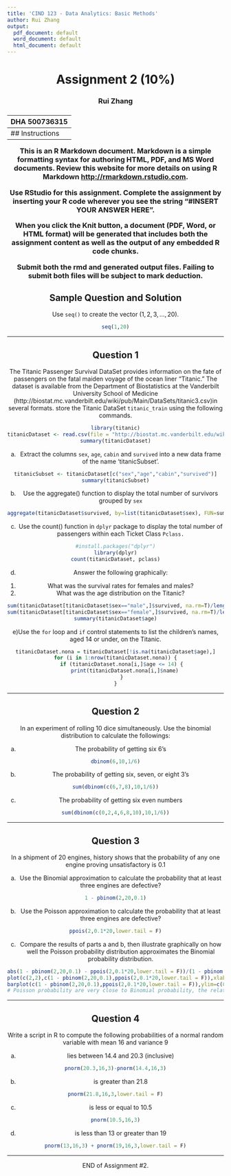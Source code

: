 ```yaml
---
title: 'CIND 123 - Data Analytics: Basic Methods'
author: Rui Zhang
output:
  pdf_document: default
  word_document: default
  html_document: default
---
```

<center> <h1> Assignment 2 (10%) </h1> </center>
<center>  <h3> Rui Zhang </h2> </center>
<center> <h3> DHA 500736315 </h2> </center>
---
## Instructions 

This is an R Markdown document. Markdown is a simple formatting syntax for authoring HTML, PDF, and MS Word documents. Review this website for more details on using R Markdown <http://rmarkdown.rstudio.com>.

Use RStudio for this assignment. Complete the assignment by inserting your R code wherever you see the string "#INSERT YOUR ANSWER HERE".

When you click the **Knit** button, a document (PDF, Word, or HTML format) will be generated that includes both the assignment content as well as the output of any embedded R code chunks.

Submit **both**  the rmd and generated output files. Failing to submit both files will be subject to mark deduction.


## Sample Question and Solution

Use `seq()` to create the vector $(1,2,3,\ldots,20)$.

```r
seq(1,20)
```

******
\newpage
## Question 1 

The Titanic Passenger Survival DataSet provides information on the fate of passengers on the fatal maiden voyage of the ocean liner "Titanic." The dataset is available from the Department of Biostatistics at the Vanderbilt University School of Medicine (http://biostat.mc.vanderbilt.edu/wiki/pub/Main/DataSets/titanic3.csv)in several formats. store the Titanic DataSet `titanic_train` using the following commands. 
```r
library(titanic)
titanicDataset <- read.csv(file = "http://biostat.mc.vanderbilt.edu/wiki/pub/Main/DataSets/titanic3.csv", stringsAsFactors = F)
summary(titanicDataset)
```

a) Extract the columns `sex`, `age`, `cabin` and `survived` into a new data frame of the name 'titanicSubset'.

```r
titanicSubset <- titanicDataset[c("sex","age","cabin","survived")]
summary(titanicSubset)
```


b) Use the aggregate() function to display the total number of survivors grouped by `sex`

```r
aggregate(titanicDataset$survived, by=list(titanicDataset$sex), FUN=sum, na.rm=TRUE)
```

c) Use the count() function in `dplyr` package to display the total number of passengers within each Ticket Class `Pclass.`
```r
#install.packages("dplyr")
library(dplyr)
count(titanicDataset, pclass)
```

d) Answer the following graphically:
1. What was the survival rates for females and males?
2. What was the age distribution on the Titanic?
```r
sum(titanicDataset[titanicDataset$sex=="male",]$survived, na.rm=T)/length(titanicDataset[titanicDataset$sex=="male",])
sum(titanicDataset[titanicDataset$sex=="female",]$survived, na.rm=T)/length(titanicDataset[titanicDataset$sex=="female",])
summary(titanicDataset$age)
```

e)Use the `for` loop and `if` control statements to list the children's names, aged 14 or under, on the Titanic.
```r
titanicDataset.nona = titanicDataset[!is.na(titanicDataset$age),]
for (i in 1:nrow(titanicDataset.nona)) {
    if (titanicDataset.nona[i,]$age <= 14) {
      print(titanicDataset.nona[i,]$name)
    }
}

```


******
\newpage
## Question 2

In an experiment of rolling 10 dice simultaneously. Use the binomial distribution to calculate the followings:

a) The probability of getting six 6's
```r
dbinom(6,10,1/6)
```

b) The probability of getting six, seven, or eight 3's
```r
sum(dbinom(c(6,7,8),10,1/6))
```

c) The probability of getting six even numbers
```r
sum(dbinom(c(0,2,4,6,8,10),10,1/6))
```


******
\newpage
## Question 3 

In a shipment of 20 engines, history shows that the probability of any one engine proving unsatisfactory is 0.1

a) Use the Binomial approximation to calculate the probability that at least three engines are defective? 
```r
1 - pbinom(2,20,0.1)
```


b) Use the Poisson approximation to calculate the probability that at least three engines are defective? 
```r
ppois(2,0.1*20,lower.tail = F)
```


c) Compare the results of parts a and b, then illustrate graphically on how well the Poisson probability distribution approximates the Binomial probability distribution.
```r
abs(1 - pbinom(2,20,0.1) - ppois(2,0.1*20,lower.tail = F))/(1 - pbinom(2,20,0.1))
plot(c(2,2),c(1 - pbinom(2,20,0.1),ppois(2,0.1*20,lower.tail = F)),xlab = "engines", ylab="probability", ylim=c(0.32,0.33))
barplot(c(1 - pbinom(2,20,0.1),ppois(2,0.1*20,lower.tail = F)),ylim=c(0,0.4), names.arg=c("Binomial", "Poisson"), col=c("blue","red"))
# Poisson probability are very close to Binomial probability, the relative error is 0.0007750225
```



******
\newpage
## Question 4 

Write a script in R to compute the following probabilities of a normal random variable with mean 16 and variance 9

a) lies between 14.4 and 20.3 (inclusive)
```r
pnorm(20.3,16,3)-pnorm(14.4,16,3)
```


b) is greater than 21.8
```r
pnorm(21.8,16,3,lower.tail = F)
```


c) is less or equal to 10.5
```r
pnorm(10.5,16,3)
```


d) is less than 13 or greater than 19
```r
pnorm(13,16,3) + pnorm(19,16,3,lower.tail = F)
```

******
END of Assignment #2.